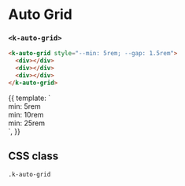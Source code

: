 

<Meta
  title="UI | Layout / Auto Grid"
  component={AutoGrid}
  decorators={[Padding]}
/>

# Auto Grid
### `<k-auto-grid>`

```html
<k-auto-grid style="--min: 5rem; --gap: 1.5rem">
  <div></div>
  <div></div>
  <div></div>
</k-auto-grid>
```


<Preview>
  <Story name="Examples">
    {{
      template: `
        <div>
          <k-headline class="mb-3">min: 5rem</k-headline>
          <k-auto-grid style="--min: 5rem; --gap: 1.5rem" class="mb-10">
            <div
              v-for="n in 10"
              class="bg-white p-6 text-xs font-mono text-center shadow"
            />
          </k-auto-grid>
          <k-headline class="mb-3">min: 10rem</k-headline>
          <k-auto-grid style="--min: 10rem; --gap: 1.5rem" class="mb-10">
            <div
              v-for="n in 10"
              class="bg-white p-6 text-xs font-mono text-center shadow"
            />
          </k-auto-grid>
          <k-headline class="mb-3">min: 25rem</k-headline>
          <k-auto-grid style="--min: 25rem; --gap: 1.5rem" class="mb-10">
            <div
              v-for="n in 10"
              class="bg-white p-6 text-xs font-mono text-center shadow"
            />
          </k-auto-grid>
        </div>
      `,
    }}
  </Story>
</Preview>

<Props of={AutoGrid} />

## CSS class

`.k-auto-grid`
